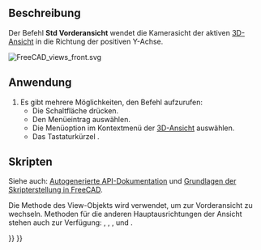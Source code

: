 <languages/>

{{Docnav/de
|[[Std_ViewTrimetric/de|ViewTrimetric]]
|[[Std_ViewTop/de|Draufsicht]]
|[[Std_View_Menu/de|Std View Menu]]
|IconL=
|IconR=Std_ViewTop.svg
|IconC=Freecad.svg
}}

{{GuiCommand/de
|Name=Std ViewFront
|Name/de=Std Vorderansicht
|MenuLocation=Ansicht → Standardansichten → Vorderseite
|Workbenches=Alle
|Shortcut={{KEY|1}}
|SeeAlso=[[Std_ViewTop/de|Std Draufsicht]], [[Std_ViewRight/de|Std Ansicht von rechts]]
}}

<span id="Description"></span>
==Beschreibung==

Der Befehl '''Std Vorderansicht''' wendet die Kamerasicht der aktiven [[3D_View/de|3D-Ansicht]] in die Richtung der positiven Y-Achse.

[[Image:FreeCAD_views_front.svg]]
{{Caption|Der Peil 1 zeigt in Richtung der Vorderansicht}}

<span id="Usage"></span>
==Anwendung==

# Es gibt mehrere Möglichkeiten, den Befehl aufzurufen: 
#* Die Schaltfläche {{Button|[[Image:Std_ViewFront.svg|16px]] [[Std_ViewFront/de|Vorderansicht]]}} drücken.
#* Den Menüeintrag {{MenuCommand|Ansicht → Standardansichten → [[Image:Std_ViewFront.svg|16px]] Vorderansicht}} auswählen.
#* Die Menüoption {{MenuCommand|Standardansichten → [[Image:Std_ViewFront.svg|16px]] Vorderansicht}} im Kontextmenü der [[3D_View/de|3D-Ansicht]] auswählen.
#* Das Tastaturkürzel {{KEY|1}}.

<span id="Scripting"></span>
==Skripten==

Siehe auch: [https://freecad.github.io/SourceDoc/ Autogenerierte API-Dokumentation] und [[FreeCAD_Scripting_Basics/de|Grundlagen der Skripterstellung in FreeCAD]].

Die Methode {{incode|viewFront}} des View-Objekts wird verwendet, um zur Vorderansicht zu wechseln. Methoden für die anderen Hauptausrichtungen der Ansicht stehen auch zur Verfügung: {{incode|viewTop}}, {{incode|viewRight}}, {{incode|viewRear}}, {{incode|viewBottom}} und {{incode|viewRight}}.

{{Code|code=
import FreeCADGui

view = FreeCADGui.ActiveDocument.ActiveView
view.viewFront()
}}


{{Docnav/de
|[[Std_ViewTrimetric/de|ViewTrimetric]]
|[[Std_ViewTop/de|Draufsicht]]
|[[Std_View_Menu/de|Std View Menu]]
|IconL=
|IconR=Std_ViewTop.svg
|IconC=Freecad.svg
}}

{{Std_Base_navi{{#translation:}}}}
{{Userdocnavi{{#translation:}}}}
